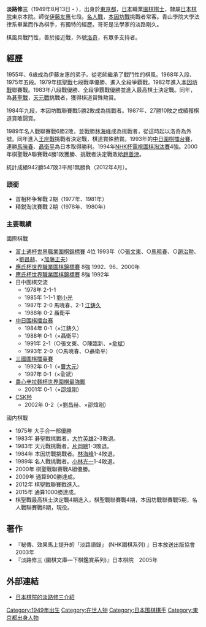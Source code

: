 {{Japanese|japanese=淡路 修三|romaji=Awaji Shūzō}}

'''淡路修三'''（1949年8月13日 - ），出身於[[東京都|東京都]]，[[日本|日本]]職業[[圍棋|圍棋]][[圍棋棋士列表|棋士]]，隸屬[[日本棋院|日本棋院]]東京本院。師從[[伊藤友惠|伊藤友惠]]七段。[[名人戰_(日本圍棋)|名人戰]]，[[本因坊战|本因坊戰]]挑戰者常客。青山學院大學法律系畢業而作為棋手，有獨特的經歷。哥哥是法學家的淡路剛久。

棋風具戰鬥性，善於接近戰，外號[[洛奇|洛奇]]，有眾多支持者。

== 經歷 ==
1955年、6歳成為伊藤友惠的弟子。從老師繼承了戰鬥性的棋風。1968年入段、1975年五段。1979年[[棋聖戰|棋聖戰]]七段戰準優勝、進入全段爭覇戰。1982年進入[[本因坊戰|本因坊戰]]聯賽戰。1983年八段戰優勝、全段爭覇戰優勝並進入最高棋士決定戰。同年，為[[碁聖戰|碁聖戰]]，[[天元戰|天元戰]]挑戰者，獲得棋道賞殊勲賞。

1984年九段，本因坊戰聯賽戰5勝2敗成為挑戰者。1987年、27勝10敗之成績獲棋道賞敢闘賞。

1989年名人戰聯賽戰6勝2敗，並戰勝[[林海峰_(圍棋)|林海峰]]成為挑戰者，從這時起以洛奇為外號。同年進入[[王座戰|王座戰]]挑戰者決定戰，棋道賞殊勲賞。1993年的[[中日圍棋擂台賽|中日圍棋擂台賽]]，連勝[[馬暁春|馬暁春]]、[[聶衛平|聶衛平]]為日本取得勝利。1994年[[NHK杯電視圍棋淘汰賽|NHK杯電視圍棋淘汰賽]]4強。2000年棋聖戰A聯賽戰4勝1敗獲勝、挑戰者決定戰敗給[[趙善津|趙善津]]。

統計成績942勝547敗3平局1無勝負（2012年4月）。

=== 頭銜 ===
* 首相杯争奪戰 2期（1977年、1981年）
* 精鋭淘汰賽戰 2期（1978年、1980年）

=== 主要戰績 ===
; 國際棋戰
* [[富士通杯世界職業圍棋錦標賽|富士通杯世界職業圍棋錦標賽]] 4位 1993年（○[[张文东|張文東]]、○[[马晓春|馬暁春]]、○[[趙治勳|趙治勲]]、×[[刘昌赫|劉昌赫]]、×[[加藤正夫|加藤正夫]]）
* [[應氏杯世界職業圍棋錦標賽|應氏杯世界職業圍棋錦標賽]] 8強 1992、96、2000年
* [[應氏杯世界職業圍棋錦標賽|應氏杯世界職業圍棋錦標賽]] 8強 1992年
* 日中圍棋交流
** 1978年 2-1-1
** 1985年 1-1-1 [[刘小光|劉小光]]
** 1987年 2-0 馬暁春、2-1 [[江铸久|江鋳久]]
** 1988年 0-2 聶衛平
* [[cmn:中日围棋擂台赛|中日围棋擂台赛]]
** 1984年 0-1（×江鋳久）
** 1988年 0-1（×聶衛平）
** 1991年 2-1（○張文東、○陳臨新、×[[俞斌|兪斌]]）
** 1993年 2-0（○馬暁春、○聶衛平）
* [[cmn:三國圍棋擂臺賽|三國圍棋擂臺賽]]
** 1992年 0-1（×[[曹大元|曹大元]]）
** 1997年 0-1（×兪斌）
* [[三國圍棋擂臺賽|農心辛拉麵杯世界圍棋最強戰]]
** 2001年 0-1（×[[邵炜刚|邵煒剛]]）
* [[CSK杯|CSK杯]]
** 2002年 0-2（×劉昌赫、×邵煒剛）
; 國内棋戰
* 1975年 大手合一部優勝
* 1983年 碁聖戰挑戰者。[[大竹英雄|大竹英雄]]2-3敗退。
* 1983年 天元戰挑戰者。[[片冈聪|片岡聰]]1-3敗退。
* 1984年 本因坊戰挑戰者。[[林海峰_(围棋)|林海峰]]1-4敗退。
* 1989年 名人戰挑戰者。[[小林光一|小林光一]]1-4敗退。
* 2000年 棋聖戰聯賽戰A組優勝。
* 2009年 通算900勝達成。
* 2012年 棋聖戰聯賽戰進入。
* 2015年 通算1000勝達成。
* 棋聖戰最高棋士決定戰4期進入，棋聖戰聯賽戰4期，本因坊戰聯賽戰5期，名人戰聯賽戰8期，現役。

== 著作 ==
* 『秘傳、效果馬上提升的「淡路語錄」 (NHK圍棋系列) 』日本放送出版協會　2003年
* 『淡路修三 (圍棋文庫―下棋鑑賞系列)』日本棋院　2005年

== 外部連結 ==
* [http://www.nihonkiin.or.jp/player/htm/ki000043.htm 日本棋院的淡路修三介紹] {{Wayback|url=http://www.nihonkiin.or.jp/player/htm/ki000043.htm |date=20210128031746 }}

{{日本圍棋千勝棋士}}
{{authority control}}
[[Category:1949年出生|Category:1949年出生]]
[[Category:在世人物|Category:在世人物]]
[[Category:日本围棋棋手|Category:日本围棋棋手]]
[[Category:東京都出身人物|Category:東京都出身人物]]